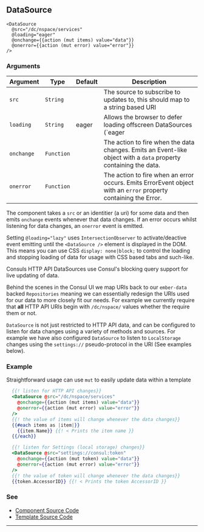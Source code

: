 ## DataSource

```
<DataSource
  @src="/dc/nspace/services"
  @loading="eager"
  @onchange={{action (mut items) value="data"}}
  @onerror={{action (mut error) value="error"}}
/>
```

### Arguments

| Argument | Type | Default | Description |
| --- | --- | --- | --- |
| `src` | `String` | | The source to subscribe to updates to, this should map to a string based URI |
| `loading` | `String` | eager | Allows the browser to defer loading offscreen DataSources (`eager|lazy`). Setting to `lazy` only loads the data when the DataSource is visible in the DOM (inc. `display: none|block;`) |
| `onchange` | `Function` |  | The action to fire when the data changes. Emits an Event-like object with a `data` property containing the data. |
| `onerror` | `Function` |  | The action to fire when an error occurs. Emits ErrorEvent object with an `error` property containing the Error. |

The component takes a `src` or an identitier (a uri) for some data and then emits `onchange` events whenever that data changes. If an error occurs whilst listening for data changes, an `onerror` event is emitted.

Setting `@loading="lazy"` uses `IntersectionObserver` to activate/deactive event emitting until the `<DataSource />` element is displayed in the DOM. This means you can use CSS `display: none|block;` to control the loading and stopping loading of data for usage with CSS based tabs and such-like.

Consuls HTTP API DataSources use Consul's blocking query support for live updating of data.

Behind the scenes in the Consul UI we map URIs back to our `ember-data` backed `Repositories` meaning we can essentially redesign the URIs used for our data to more closely fit our needs. For example we currently require that **all** HTTP API URIs begin with `/dc/nspace/` values whether the require them or not.

`DataSource` is not just restricted to HTTP API data, and can be configured to listen for data changes using a variety of methods and sources. For example we have also configured `DataSource` to listen to `LocalStorage` changes using the `settings://` pseudo-protocol in the URI (See examples below).


### Example

Straightforward usage can use `mut` to easily update data within a template

```handlebars
  {{! listen for HTTP API changes}}
  <DataSource @src="/dc/nspace/services"
    @onchange={{action (mut items) value="data"}}
    @onerror={{action (mut error) value="error"}}
  />
  {{! the value of items will change whenever the data changes}}
  {{#each items as |item|}}
    {{item.Name}} {{! < Prints the item name }}
  {{/each}}

  {{! listen for Settings (local storage) changes}}
  <DataSource @src="settings://consul:token"
    @onchange={{action (mut token) value="data"}}
    @onerror={{action (mut error) value="error"}}
  />
  {{! the value of token will change whenever the data changes}}
  {{token.AccessorID}} {{! < Prints the token AccessorID }}
```

### See

- [Component Source Code](./index.js)
- [Template Source Code](./index.hbs)

---
